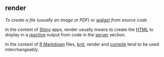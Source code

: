 ## render

<dfn>To create a file (usually an image or PDF) or [widget](w.html#widget) from source code</dfn>

In the context of [Shiny](s.html#shiny) apps, render usually means to create the [HTML](h.html#html) to display in a [reactive](r.html#reactivity) output from code in the [server](s.html#server) section.

In the context of [R Markdown](r.html#r-markdown) files, [knit](k.html#knit), render and [compile](c.html#compile) tend to be used interchangeably.


